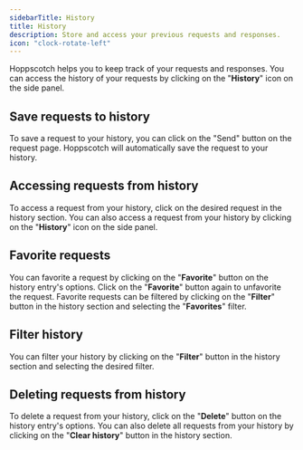 ```yaml
---
sidebarTitle: History
title: History
description: Store and access your previous requests and responses.
icon: "clock-rotate-left"
---
```


Hoppscotch helps you to keep track of your requests and responses. You can access the history of your requests by clicking on the "**History**" icon on the side panel.

## Save requests to history

To save a request to your history, you can click on the "Send" button on the request page. Hoppscotch will automatically save the request to your history.

## Accessing requests from history

To access a request from your history, click on the desired request in the history section. You can also access a request from your history by clicking on the "**History**" icon on the side panel.

## Favorite requests

You can favorite a request by clicking on the "**Favorite**" button on the history entry's options. Click on the "**Favorite**" button again to unfavorite the request. Favorite requests can be filtered by clicking on the "**Filter**" button in the history section and selecting the "**Favorites**" filter.

## Filter history

You can filter your history by clicking on the "**Filter**" button in the history section and selecting the desired filter.

## Deleting requests from history

To delete a request from your history, click on the "**Delete**" button on the history entry's options. You can also delete all requests from your history by clicking on the "**Clear history**" button in the history section.
